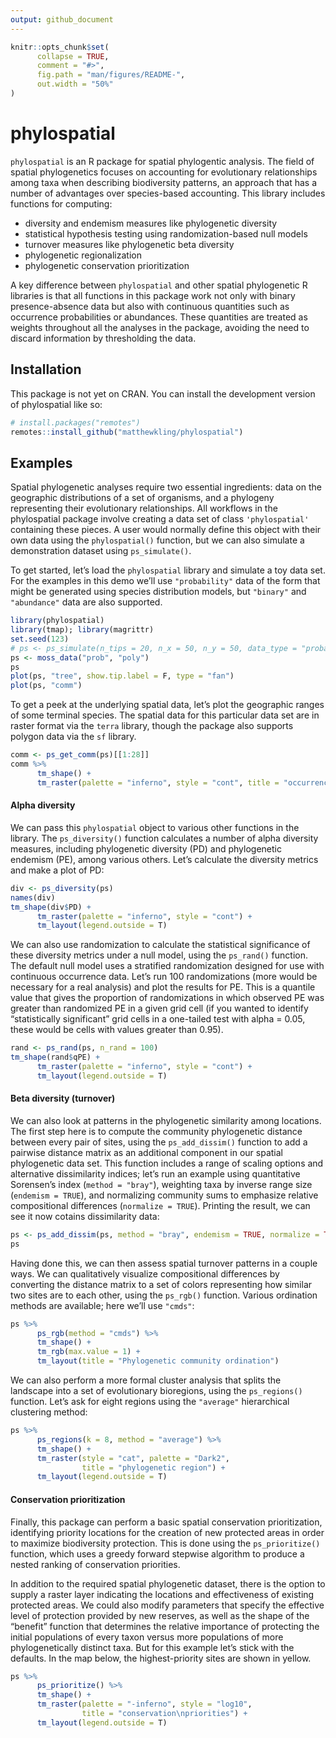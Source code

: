 ```yaml
---
output: github_document
---
```


<!-- README.md is generated from README.Rmd. Please edit that file -->

```r
knitr::opts_chunk$set(
      collapse = TRUE,
      comment = "#>",
      fig.path = "man/figures/README-",
      out.width = "50%"
)
```

# phylospatial

<!-- badges: start -->

<!-- badges: end -->

`phylospatial` is an R package for spatial phylogentic analysis. The field of spatial phylogenetics focuses on accounting for evolutionary relationships among taxa when describing biodiversity patterns, an approach that has a number of advantages over species-based accounting. This library includes functions for computing:

-   diversity and endemism measures like phylogenetic diversity
-   statistical hypothesis testing using randomization-based null models
-   turnover measures like phylogenetic beta diversity
-   phylogenetic regionalization
-   phylogenetic conservation prioritization

A key difference between `phylospatial` and other spatial phylogenetic R libraries is that all functions in this package work not only with binary presence-absence data but also with continuous quantities such as occurrence probabilities or abundances. These quantities are treated as weights throughout all the analyses in the package, avoiding the need to discard information by thresholding the data.


## Installation

This package is not yet on CRAN. You can install the development version of phylospatial like so:

``` r
# install.packages("remotes")
remotes::install_github("matthewkling/phylospatial")
```

## Examples

Spatial phylogenetic analyses require two essential ingredients: data on the geographic distributions of a set of organisms, and a phylogeny representing their evolutionary relationships. All workflows in the phylospatial package involve creating a data set of class `'phylospatial'` containing these pieces. A user would normally define this object with their own data using the `phylospatial()` function, but we can also simulate a demonstration dataset using `ps_simulate()`.

To get started, let's load the `phylospatial` library and simulate a toy data set. For the examples in this demo we'll use `"probability"` data of the form that might be generated using species distribution models, but `"binary"` and `"abundance"` data are also supported.

```r
library(phylospatial)
library(tmap); library(magrittr)
set.seed(123)
# ps <- ps_simulate(n_tips = 20, n_x = 50, n_y = 50, data_type = "probability")
ps <- moss_data("prob", "poly")
ps
plot(ps, "tree", show.tip.label = F, type = "fan")
plot(ps, "comm")
```

To get a peek at the underlying spatial data, let's plot the geographic ranges of some terminal species. The spatial data for this particular data set are in raster format via the `terra` library, though the package also supports polygon data via the `sf` library.

```r
comm <- ps_get_comm(ps)[[1:28]]
comm %>%
      tm_shape() + 
      tm_raster(palette = "inferno", style = "cont", title = "occurrence\nprobability")
```


#### Alpha diversity

We can pass this `phylospatial` object to various other functions in the library. The `ps_diversity()` function calculates a number of alpha diversity measures, including phylogenetic diversity (PD) and phylogenetic endemism (PE), among various others. Let's calculate the diversity metrics and make a plot of PD:

```r
div <- ps_diversity(ps)
names(div)
tm_shape(div$PD) + 
      tm_raster(palette = "inferno", style = "cont") +
      tm_layout(legend.outside = T)
```


We can also use randomization to calculate the statistical significance of these diversity metrics under a null model, using the `ps_rand()` function. The default null model uses a stratified randomization designed for use with continuous occurrence data. Let's run 100 randomizations (more would be necessary for a real analysis) and plot the results for PE. This is a quantile value that gives the proportion of randomizations in which observed PE was greater than randomized PE in a given grid cell (if you wanted to identify "statistically significant" grid cells in a one-tailed test with alpha = 0.05, these would be cells with values greater than 0.95).

```r
rand <- ps_rand(ps, n_rand = 100)
tm_shape(rand$qPE) + 
      tm_raster(palette = "inferno", style = "cont") +
      tm_layout(legend.outside = T)
```


#### Beta diversity (turnover)

We can also look at patterns in the phylogenetic similarity among locations. The first step here is to compute the community phylogenetic distance between every pair of sites, using the `ps_add_dissim()` function to add a pairwise distance matrix as an additional component in our spatial phylogenetic data set. This function includes a range of scaling options and alternative dissimilarity indices; let's run an example using quantitative Sorensen's index (`method = "bray"`), weighting taxa by inverse range size (`endemism = TRUE`), and normalizing community sums to emphasize relative compositional differences (`normalize = TRUE`). Printing the result, we can see it now cotains dissimilarity data:

```r
ps <- ps_add_dissim(ps, method = "bray", endemism = TRUE, normalize = TRUE)
ps
```

Having done this, we can then assess spatial turnover patterns in a couple ways. We can qualitatively visualize compositional differences by converting the distance matrix to a set of colors representing how similar two sites are to each other, using the `ps_rgb()` function. Various ordination methods are available; here we'll use `"cmds"`:

```r
ps %>%
      ps_rgb(method = "cmds") %>%
      tm_shape() +
      tm_rgb(max.value = 1) +
      tm_layout(title = "Phylogenetic community ordination")
```

We can also perform a more formal cluster analysis that splits the landscape into a set of evolutionary bioregions, using the `ps_regions()` function. Let's ask for eight regions using the `"average"` hierarchical clustering method:

```r
ps %>%
      ps_regions(k = 8, method = "average") %>%
      tm_shape() +
      tm_raster(style = "cat", palette = "Dark2",
                title = "phylogenetic region") +
      tm_layout(legend.outside = T)
```


#### Conservation prioritization

Finally, this package can perform a basic spatial conservation prioritization, identifying priority locations for the creation of new protected areas in order to maximize biodiversity protection. This is done using the `ps_prioritize()` function, which uses a greedy forward stepwise algorithm to produce a nested ranking of conservation priorities.

In addition to the required spatial phylogenetic dataset, there is the option to supply a raster layer indicating the locations and effectiveness of existing protected areas. We could also modify parameters that specify the effective level of protection provided by new reserves, as well as the shape of the "benefit" function that determines the relative importance of protecting the initial populations of every taxon versus more populations of more phylogenetically distinct taxa. But for this example let's stick with the defaults. In the map below, the highest-priority sites are shown in yellow.

```r
ps %>%
      ps_prioritize() %>%
      tm_shape() + 
      tm_raster(palette = "-inferno", style = "log10",
                title = "conservation\npriorities") + 
      tm_layout(legend.outside = T)
```

